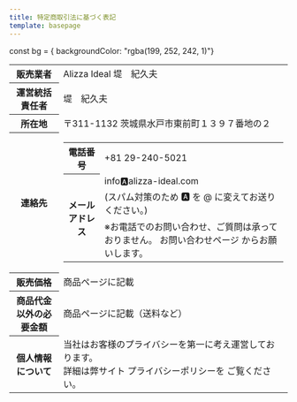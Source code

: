 ```yaml
---
title: 特定商取引法に基づく表記
template: basepage
---
```

const bg = { backgroundColor: "rgba(199, 252, 242, 1)"}

<div className="text-center">
    <div>
        <table class="table-auto" class="bg-blue-50">
            <tr class="w-1/4">
                <th style={bg}>販売業者</th>
                <td>Alizza Ideal 堤　紀久夫</td>
            </tr>
            <tr>
                <th style={bg}>運営統括責任者</th>
                <td>堤　紀久夫</td>
            </tr>
            <tr>
                <th style={bg}>所在地</th>
                <td>〒311-1132 茨城県水戸市東前町１３９７番地の２</td>
            </tr>
            <tr>
                <th style={bg}>連絡先</th>
                <td style={{padding: 0}}>
                    <table style={{margin: "0.4rem"}}>
                        <tr>
                            <th style={{backgroundColor: "rgba(242, 255, 253, 1)"}}>電話番号</th>
                            <td>+81 29-240-5021</td>
                        </tr>
                        <tr>
                            <th style={{backgroundColor: "rgba(242, 255, 253, 1)"}} rowspan="3">メールアドレス</th>
                            <td>info🅰alizza-ideal.com</td>
                        </tr>
                        <tr>
                            <td>
                                (スパム対策のため 🅰 を @
                                に変えてお送りください。)
                            </td>
                        </tr>
                        <tr>
                            <td>
                                ※お電話でのお問い合わせ、ご質問は承っておりません。
                                <Link
                                    to="/contact"
                                    title="お問い合わせページ"
				    className="text-blue-500 underline"
                                >お問い合わせページ</Link>
                                からお願いします。
                            </td>
                        </tr>
                    </table>
                </td>
            </tr>
            <tr>
                <th style={bg}>販売価格</th>
                <td>商品ページに記載</td>
            </tr>
            <tr>
                <th style={bg}>商品代金以外の必要金額</th>
                <td>商品ページに記載（送料など）</td>
            </tr>
            <tr>
                <th style={bg}>個人情報について</th>
                <td>
                    当社はお客様のプライバシーを第一に考え運営しております。
                    <br />
                    詳細は弊サイト
                    <Link to="/privacy-policy" title="プライバシーポリシー" className="text-blue-500 underline">プライバシーポリシー</Link>を
                    ご覧ください。
                </td>
            </tr>
        </table>
    </div>
</div>

